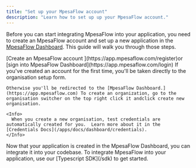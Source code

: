 ```yaml
---
title: "Set up your MpesaFlow account"
description: "Learn how to set up up your MpesaFlow account."
---
```


Before you can start integrating MpesaFlow into your application, you need to create an MpesaFlow account and set up a new application in the [MpesaFlow Dashboard](https://app.mpesaflow.com). This guide will walk you through those steps.

<Steps>
  <Step title="Sign into MpesaFlow">
    [Create an MpesaFlow account ](https://app.mpesaflow.com/register)or [sign into MpesaFlow Dashboard](https://app.mpesaflow.com/login)
  </Step>
  <Step title="Create an MpesaFlow Organization">
    If you've created an account for the first time, you'll be taken directly to the organisation setup form.

    Otherwise you'll be redirected to the [MpesaFlow Dashboard.](https://app.mpesaflow.com) To create an organization, go to the organisation switcher on the top right click it andclick create new organisation.

    <Info>
      When you create a new organisation, test credentials are automatically created for you.  Learn more about it in the [Credentials Docs](/apps/docs/dashboard/credentials).
    </Info>
  </Step>
  <Step title="Intergrate MpesaFlow into your application">
    Now that your application is created in the MpesaFlow Dashboard, you can integrate it into your codebase. To integrate MpesaFlow into your application, use our [Typescript SDK](/sdk) to get started.
  </Step>
</Steps>
